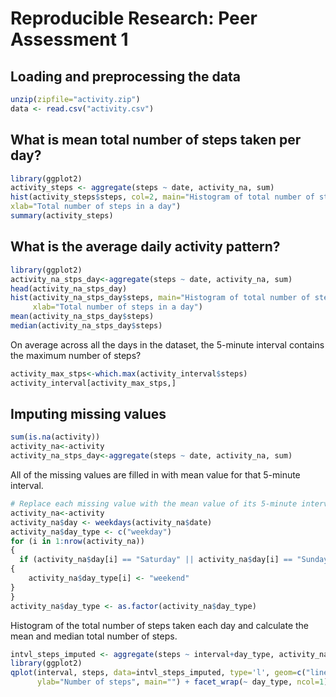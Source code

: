 # Reproducible Research: Peer Assessment 1

## Loading and preprocessing the data
```r
unzip(zipfile="activity.zip")
data <- read.csv("activity.csv")
```

## What is mean total number of steps taken per day?
```r
library(ggplot2)
activity_steps <- aggregate(steps ~ date, activity_na, sum)
hist(activity_steps$steps, col=2, main="Histogram of total number of steps per day", 
xlab="Total number of steps in a day")
summary(activity_steps)
```

## What is the average daily activity pattern?
```r
library(ggplot2)
activity_na_stps_day<-aggregate(steps ~ date, activity_na, sum)
head(activity_na_stps_day)
hist(activity_na_stps_day$steps, main="Histogram of total number of steps per day (imputed)", 
     xlab="Total number of steps in a day")
mean(activity_na_stps_day$steps)
median(activity_na_stps_day$steps)

```

On average across all the days in the dataset, the 5-minute interval contains
the maximum number of steps?
```r
activity_max_stps<-which.max(activity_interval$steps)
activity_interval[activity_max_stps,]

```

## Imputing missing values

```r
sum(is.na(activity))
activity_na<-activity
activity_na_stps_day<-aggregate(steps ~ date, activity_na, sum)
```

All of the missing values are filled in with mean value for that 5-minute
interval.

```r
# Replace each missing value with the mean value of its 5-minute interval
activity_na<-activity
activity_na$day <- weekdays(activity_na$date)
activity_na$day_type <- c("weekday")
for (i in 1:nrow(activity_na))
{
  if (activity_na$day[i] == "Saturday" || activity_na$day[i] == "Sunday")
{
    activity_na$day_type[i] <- "weekend"
}
}
activity_na$day_type <- as.factor(activity_na$day_type)

```
Histogram of the total number of steps taken each day and calculate the mean and median total number of steps.

```r
intvl_steps_imputed <- aggregate(steps ~ interval+day_type, activity_na, mean)
library(ggplot2)
qplot(interval, steps, data=intvl_steps_imputed, type='l', geom=c("line"), xlab="Interval", 
      ylab="Number of steps", main="") + facet_wrap(~ day_type, ncol=1)
```


